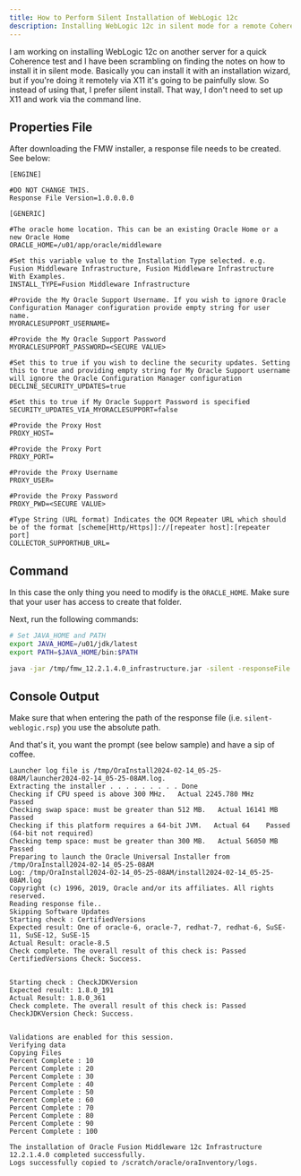 ```yaml
---
title: How to Perform Silent Installation of WebLogic 12c
description: Installing WebLogic 12c in silent mode for a remote Coherence test—ditching the slow X11 wizard for a fast, command-line solution.
---
```


I am working on installing WebLogic 12c on another server for a quick Coherence test and I have been scrambling on finding the notes on how to install it in silent mode. Basically you can install it with an installation wizard, but if you're doing it remotely via X11 it's going to be painfully slow. So instead of using that, I prefer silent install. That way, I don't need to set up X11 and work via the command line.

## Properties File

After downloading the FMW installer, a response file needs to be created. See below:

```properties title="/u01/silent-weblogic.rsp"
[ENGINE]

#DO NOT CHANGE THIS.
Response File Version=1.0.0.0.0

[GENERIC]

#The oracle home location. This can be an existing Oracle Home or a new Oracle Home
ORACLE_HOME=/u01/app/oracle/middleware

#Set this variable value to the Installation Type selected. e.g. Fusion Middleware Infrastructure, Fusion Middleware Infrastructure With Examples.
INSTALL_TYPE=Fusion Middleware Infrastructure

#Provide the My Oracle Support Username. If you wish to ignore Oracle Configuration Manager configuration provide empty string for user name.
MYORACLESUPPORT_USERNAME=

#Provide the My Oracle Support Password
MYORACLESUPPORT_PASSWORD=<SECURE VALUE>

#Set this to true if you wish to decline the security updates. Setting this to true and providing empty string for My Oracle Support username will ignore the Oracle Configuration Manager configuration
DECLINE_SECURITY_UPDATES=true

#Set this to true if My Oracle Support Password is specified
SECURITY_UPDATES_VIA_MYORACLESUPPORT=false

#Provide the Proxy Host
PROXY_HOST=

#Provide the Proxy Port
PROXY_PORT=

#Provide the Proxy Username
PROXY_USER=

#Provide the Proxy Password
PROXY_PWD=<SECURE VALUE>

#Type String (URL format) Indicates the OCM Repeater URL which should be of the format [scheme[Http/Https]]://[repeater host]:[repeater port]
COLLECTOR_SUPPORTHUB_URL=
```

## Command

In this case the only thing you need to modify is the `ORACLE_HOME`. Make sure that your user has access to create that folder.

Next, run the following commands:

```bash
# Set JAVA_HOME and PATH
export JAVA_HOME=/u01/jdk/latest
export PATH=$JAVA_HOME/bin:$PATH

java -jar /tmp/fmw_12.2.1.4.0_infrastructure.jar -silent -responseFile /u01/silent-weblogic.rsp
```

## Console Output

Make sure that when entering the path of the response file (i.e. `silent-weblogic.rsp`) you use the absolute path. 

And that's it, you want the prompt (see below sample) and have a sip of coffee.

```console
Launcher log file is /tmp/OraInstall2024-02-14_05-25-08AM/launcher2024-02-14_05-25-08AM.log.
Extracting the installer . . . . . . . . . Done
Checking if CPU speed is above 300 MHz.   Actual 2245.780 MHz    Passed
Checking swap space: must be greater than 512 MB.   Actual 16141 MB    Passed
Checking if this platform requires a 64-bit JVM.   Actual 64    Passed (64-bit not required)
Checking temp space: must be greater than 300 MB.   Actual 56050 MB    Passed
Preparing to launch the Oracle Universal Installer from /tmp/OraInstall2024-02-14_05-25-08AM
Log: /tmp/OraInstall2024-02-14_05-25-08AM/install2024-02-14_05-25-08AM.log
Copyright (c) 1996, 2019, Oracle and/or its affiliates. All rights reserved.
Reading response file..
Skipping Software Updates
Starting check : CertifiedVersions
Expected result: One of oracle-6, oracle-7, redhat-7, redhat-6, SuSE-11, SuSE-12, SuSE-15
Actual Result: oracle-8.5
Check complete. The overall result of this check is: Passed
CertifiedVersions Check: Success.


Starting check : CheckJDKVersion
Expected result: 1.8.0_191
Actual Result: 1.8.0_361
Check complete. The overall result of this check is: Passed
CheckJDKVersion Check: Success.


Validations are enabled for this session.
Verifying data
Copying Files
Percent Complete : 10
Percent Complete : 20
Percent Complete : 30
Percent Complete : 40
Percent Complete : 50
Percent Complete : 60
Percent Complete : 70
Percent Complete : 80
Percent Complete : 90
Percent Complete : 100

The installation of Oracle Fusion Middleware 12c Infrastructure 12.2.1.4.0 completed successfully.
Logs successfully copied to /scratch/oracle/oraInventory/logs.
```